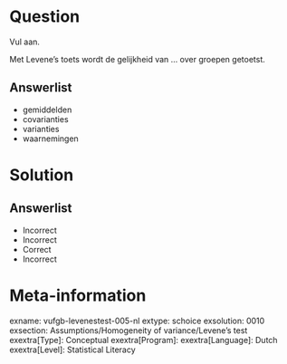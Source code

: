 Question
========

Vul aan. 

Met Levene’s toets wordt de gelijkheid van ... over groepen getoetst.

Answerlist
----------
* gemiddelden
* covarianties
* varianties
* waarnemingen

Solution
========

Answerlist
----------
* Incorrect
* Incorrect
* Correct
* Incorrect

Meta-information
================
exname: vufgb-levenestest-005-nl
extype: schoice
exsolution: 0010
exsection: Assumptions/Homogeneity of variance/Levene's test
exextra[Type]: Conceptual
exextra[Program]: 
exextra[Language]: Dutch 
exextra[Level]: Statistical Literacy
